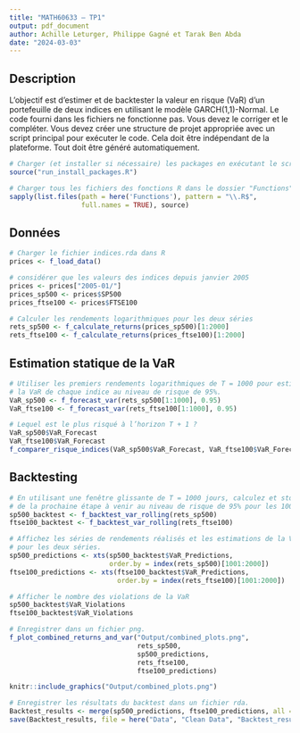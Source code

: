 ---
title: "MATH60633 – TP1"
output: pdf_document
author: Achille Leturger, Philippe Gagné et Tarak Ben Abda
date: "2024-03-03"
---

## Description 
L’objectif est d’estimer et de backtester la valeur en risque (VaR) d’un portefeuille de deux indices en utilisant le modèle GARCH(1,1)-Normal. 
Le code fourni dans les fichiers ne fonctionne pas. Vous devez le corriger et le compléter. 
Vous devez créer une structure de projet appropriée avec un script principal pour exécuter le code. 
Cela doit être indépendant de la plateforme. Tout doit être généré automatiquement.

```{r setup, include = FALSE}
# Charger (et installer si nécessaire) les packages en exécutant le script run_install_packages.R
source("run_install_packages.R")

# Charger tous les fichiers des fonctions R dans le dossier "Functions" et les exécuter
sapply(list.files(path = here('Functions'), pattern = "\\.R$",
                  full.names = TRUE), source)
```

## Données

```{r data}
# Charger le fichier indices.rda dans R
prices <- f_load_data()

# considérer que les valeurs des indices depuis janvier 2005
prices <- prices["2005-01/"]
prices_sp500 <- prices$SP500
prices_ftse100 <- prices$FTSE100

# Calculer les rendements logarithmiques pour les deux séries
rets_sp500 <- f_calculate_returns(prices_sp500)[1:2000]
rets_ftse100 <- f_calculate_returns(prices_ftse100)[1:2000]
```

## Estimation statique de la VaR

```{r VaR estimation}
# Utiliser les premiers rendements logarithmiques de T = 1000 pour estimer 
# la VaR de chaque indice au niveau de risque de 95%.
VaR_sp500 <- f_forecast_var(rets_sp500[1:1000], 0.95)
VaR_ftse100 <- f_forecast_var(rets_ftse100[1:1000], 0.95)

# Lequel est le plus risqué à l’horizon T + 1 ?
VaR_sp500$VaR_Forecast
VaR_ftse100$VaR_Forecast
f_comparer_risque_indices(VaR_sp500$VaR_Forecast, VaR_ftse100$VaR_Forecast)
```

## Backtesting

```{r Backtesting}
# En utilisant une fenêtre glissante de T = 1000 jours, calculez et stockez la VaR 
# de la prochaine étape à venir au niveau de risque de 95% pour les 1000 prochains jours.
sp500_backtest <- f_backtest_var_rolling(rets_sp500)
ftse100_backtest <- f_backtest_var_rolling(rets_ftse100)

# Affichez les séries de rendements réalisés et les estimations de la VaR 
# pour les deux séries.
sp500_predictions <- xts(sp500_backtest$VaR_Predictions, 
                         order.by = index(rets_sp500)[1001:2000])
ftse100_predictions <- xts(ftse100_backtest$VaR_Predictions, 
                           order.by = index(rets_ftse100)[1001:2000])

# Afficher le nombre des violations de la VaR
sp500_backtest$VaR_Violations
ftse100_backtest$VaR_Violations

# Enregistrer dans un fichier png.
f_plot_combined_returns_and_var("Output/combined_plots.png", 
                                rets_sp500, 
                                sp500_predictions, 
                                rets_ftse100, 
                                ftse100_predictions)

knitr::include_graphics("Output/combined_plots.png")

# Enregistrer les résultats du backtest dans un fichier rda.
Backtest_results <- merge(sp500_predictions, ftse100_predictions, all = FALSE)
save(Backtest_results, file = here("Data", "Clean Data", "Backtest_results.rda"))
```
